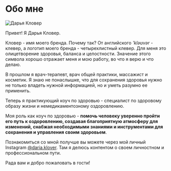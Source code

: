 
# Обо мне

<picture>
  <source type="image/webp" srcSet={`${process.env.NX_IMAGES_PATH}/photo-v.webp`} />
  <source type="image/jpeg" srcSet={`${process.env.NX_IMAGES_PATH}/photo-v.jpeg`} />
  <Img src={`${process.env.NX_IMAGES_PATH}/photo-v.jpeg`} alt="Дарья Кловер" loading="lazy" />
</picture>

Привет! Я Дарья Кловер.

Кловер - имя моего бренда. Почему так? От английского _'kləʊvər_ - клевер, а логотип моего бренда - четырехлистный клевер. Для меня это олицетворение здоровья, баланса и целостности. Значение этого символа хорошо отражает меня и мою работу, во что я верю и что делаю.

В прошлом я врач-терапевт, врач общей практики, массажист и косметик. Я знаю не понаслышке, что для сохранения здоровья нужно не только владеть нужной информацией, но и уметь разумно ее применить.

Теперь я практикующий коуч по здоровью - специалист по здоровому образу жизни и немедикаментозному оздоровлению.

Моя роль как коуч по здоровью - **помочь человеку уверенно пройти его путь к оздоровлению, создавая благоприятную атмосферу для изменений, снабжая необходимыми знаниями и инструментами для сохранения и управления своим здоровьем**.

Познакомиться со мной получше вы можете через мой личный Instagram [@daria.klover](https://www.instagram.com/daria.klover). Там я делюсь контентом о своем личностном и профессиональном пути.

Рада вам и добро пожаловать в гости!
